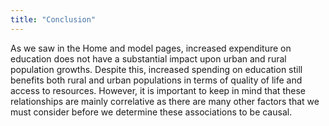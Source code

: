 ```yaml
---
title: "Conclusion"
---
```


As we saw in the Home and model pages, increased expenditure on education does not have a substantial impact upon urban and rural population growths. Despite this, increased spending on education still benefits both rural and urban populations in terms of quality of life and access to resources. However, it is important to keep in mind that these relationships are mainly correlative as there are many other factors that we must consider before we determine these associations to be causal.
